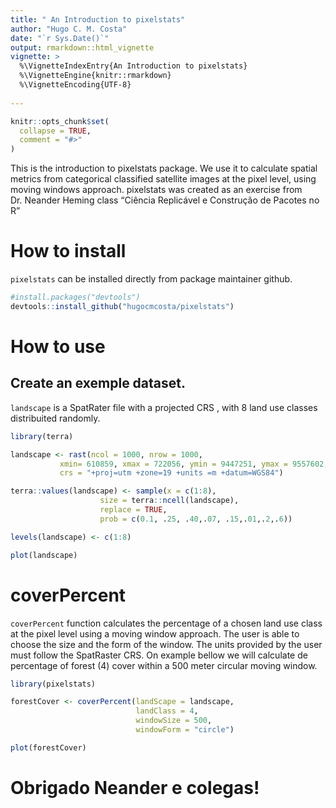 ```yaml
---
title: " An Introduction to pixelstats"
author: "Hugo C. M. Costa"
date: "`r Sys.Date()`"
output: rmarkdown::html_vignette
vignette: >
  %\VignetteIndexEntry{An Introduction to pixelstats}
  %\VignetteEngine{knitr::rmarkdown}
  %\VignetteEncoding{UTF-8}
  
---
```


```r
knitr::opts_chunk$set(
  collapse = TRUE,
  comment = "#>"
)
```
This is the introduction to pixelstats package.
We use it to calculate spatial metrics from categorical classified satellite images at the pixel level, using moving windows approach.
pixelstats was created as an exercise from Dr. Neander Heming class "Ciência Replicável e Construção de Pacotes no R"

# How to install 

`pixelstats` can be installed directly from package maintainer github.

```r
#install.packages("devtools")
devtools::install_github("hugocmcosta/pixelstats")
```

# How to use 

## Create an exemple dataset.

`landscape` is a SpatRater file with a projected CRS , with 8 land use classes distribuited randomly.

````r
library(terra)

landscape <- rast(ncol = 1000, nrow = 1000, 
           xmin= 610859, xmax = 722056, ymin = 9447251, ymax = 9557602,
           crs = "+proj=utm +zone=19 +units =m +datum=WGS84")

terra::values(landscape) <- sample(x = c(1:8),
                    size = terra::ncell(landscape), 
                    replace = TRUE,
                    prob = c(0.1, .25, .40,.07, .15,.01,.2,.6))

levels(landscape) <- c(1:8)

plot(landscape)

````

# coverPercent 

`coverPercent` function calculates the percentage of a chosen land use class at the pixel level using a moving window approach. 
The user is able to choose the size and the form of the window. The units provided by the user must follow the SpatRaster CRS. On example bellow we will calculate de percentage of forest (4) cover within a 500 meter circular moving window.

````r

library(pixelstats)

forestCover <- coverPercent(landScape = landscape,
                            landClass = 4,
                            windowSize = 500,
                            windowForm = "circle")

plot(forestCover)

````


 
# Obrigado Neander e colegas!
